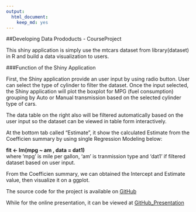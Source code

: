 ```yaml
---
output:
  html_document:
    keep_md: yes
---
```

##Developing Data Prododucts - CourseProject

This shiny application is simply use the mtcars dataset from library(dataset) in R and build a data visualization to users.  

###Function of the Shiny Application  

First, the Shiny application provide an user input by using radio button. User can select the type of cylinder to filter the dataset. Once the input selected,
the Shiny application will plot the boxplot for MPG (fuel consumption) grouping by Auto or Manual transmission based on the selected cylinder type of cars.  

The data table on the right also will be filtered automatically based on the user input so the dataset can be viewed in table form interactively.  

At the bottom tab called "Estimate", it show the calculated Estimate from the Coefficien summary by using single Regression Modeling below:  
    
**fit <- lm(mpg ~ am , data = dat1)**  
where 'mpg' is mile per gallon, 'am' is tranmission type and 'dat1' if filtered dataset based on user input.

From the Coefficien summary, we can obtained the Intercept and Estimate value, then visualize it on a ggplot.  

The source code for the project is available on [GitHub](https://github.com/King23/DevDataProducts)  

While for the online presentation, it can be viewed at [GitHub_Presentation](http://king23.github.io/DevDataProducts/presentation/index.html)





